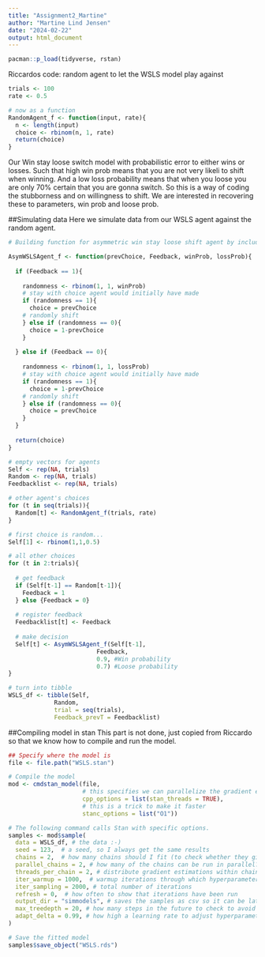 ```yaml
---
title: "Assignment2_Martine"
author: "Martine Lind Jensen"
date: "2024-02-22"
output: html_document
---
```


```r
pacman::p_load(tidyverse, rstan)
```

Riccardos code: random agent to let the WSLS model play against 
```r
trials <- 100
rate <- 0.5

# now as a function
RandomAgent_f <- function(input, rate){
  n <- length(input)
  choice <- rbinom(n, 1, rate)
  return(choice)
}
```

Our Win stay loose switch model with probabilistic error to either wins or losses. Such that high win prob means that you are not very likeli to shift when winning. And a low loss probability means that when you loose you are only 70% certain that you are gonna switch. So this is a way of coding the stubborness and on willingness to shift. We are interested in recovering these to parameters, win prob and loose prob.

##Simulating data
Here we simulate data from our WSLS agent against the random agent. 
```r
# Building function for asymmetric win stay loose shift agent by including probabilities for winning and loosing

AsymWSLSAgent_f <- function(prevChoice, Feedback, winProb, lossProb){
  
  if (Feedback == 1){
    
    randomness <- rbinom(1, 1, winProb)
    # stay with choice agent would initially have made
    if (randomness == 1){
      choice = prevChoice 
    # randomly shift
    } else if (randomness == 0){
      choice = 1-prevChoice
    }
      
  } else if (Feedback == 0){
    
    randomness <- rbinom(1, 1, lossProb)
    # stay with choice agent would initially have made
    if (randomness == 1){
      choice = 1-prevChoice
    # randomly shift
    } else if (randomness == 0){
      choice = prevChoice
    }
  }
  
  return(choice)
}

# empty vectors for agents
Self <- rep(NA, trials)
Random <- rep(NA, trials)
Feedbacklist <- rep(NA, trials)

# other agent's choices
for (t in seq(trials)){
  Random[t] <- RandomAgent_f(trials, rate)
}

# first choice is random...
Self[1] <- rbinom(1,1,0.5)

# all other choices
for (t in 2:trials){
  
  # get feedback
  if (Self[t-1] == Random[t-1]){
    Feedback = 1
  } else {Feedback = 0}
  
  # register feedback
  Feedbacklist[t] <- Feedback
  
  # make decision
  Self[t] <- AsymWSLSAgent_f(Self[t-1], 
                         Feedback,
                         0.9, #Win probability
                         0.7) #Loose probability
}

# turn into tibble
WSLS_df <- tibble(Self,
             Random,
             trial = seq(trials),
             Feedback_prevT = Feedbacklist)

```

##Compiling model in stan 
This part is not done, just copied from Riccardo so that we know how to compile and run the model. 
```r
## Specify where the model is
file <- file.path("WSLS.stan")

# Compile the model
mod <- cmdstan_model(file, 
                     # this specifies we can parallelize the gradient estimations on multiple cores
                     cpp_options = list(stan_threads = TRUE), 
                     # this is a trick to make it faster
                     stanc_options = list("O1")) 

# The following command calls Stan with specific options.
samples <- mod$sample(
  data = WSLS_df, # the data :-)
  seed = 123,  # a seed, so I always get the same results
  chains = 2,  # how many chains should I fit (to check whether they give the same results)
  parallel_chains = 2, # how many of the chains can be run in parallel?
  threads_per_chain = 2, # distribute gradient estimations within chain across multiple cores
  iter_warmup = 1000,  # warmup iterations through which hyperparameters (steps and step length) are adjusted
  iter_sampling = 2000, # total number of iterations
  refresh = 0,  # how often to show that iterations have been run
  output_dir = "simmodels", # saves the samples as csv so it can be later loaded
  max_treedepth = 20, # how many steps in the future to check to avoid u-turns
  adapt_delta = 0.99, # how high a learning rate to adjust hyperparameters during warmup
)

# Save the fitted model
samples$save_object("WSLS.rds")

```


